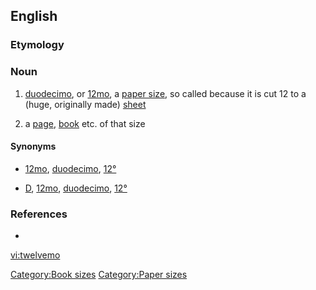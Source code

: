 ==English==

===Etymology===
{{suffix|twelve|mo}}

===Noun===
{{en-noun}}

# {{context|paper}} [[duodecimo]], or [[12mo]], a [[paper size]], so called because it is cut 12 to a (huge, originally made) [[sheet]]
# {{printing}} a [[page]], [[book]] etc. of that size

====Synonyms====
*{{sense|page size}} [[12mo]], [[duodecimo]], [[12°]]
*{{sense|book size}} [[D]], [[12mo]], [[duodecimo]], [[12°]]

===References===
* {{R:Websters}}


{{Book-B}}


[[Category:Book sizes]]
[[Category:Paper sizes]]

[[vi:twelvemo]]